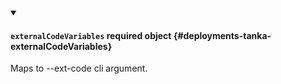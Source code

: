 
<details className="config-field" data-expandable="false" open>
<summary>

#### `externalCodeVariables` <span className="config-field-required" data-required="false">required</span> <span className="config-field-type">object</span> <span className="config-field-default"></span> <span className="config-field-enum"></span> {#deployments-tanka-externalCodeVariables}

Maps to --ext-code cli argument.

</summary>


</details>
